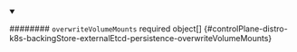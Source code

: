 


<details className="config-field" data-expandable="true" open>
<summary>

######## `overwriteVolumeMounts` <span className="config-field-required" data-required="false">required</span> <span className="config-field-type">object[]</span> <span className="config-field-default"></span> <span className="config-field-enum"></span> {#controlPlane-distro-k8s-backingStore-externalEtcd-persistence-overwriteVolumeMounts}



</summary>

<PartialOverwritevolumemountsreference />


</details>
